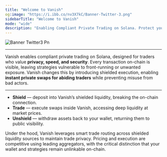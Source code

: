 ```yaml
---
title: "Welcome to Vanish"
og:image: "https://i.ibb.co/nv3X7kC/Banner-Twitter-3.png"
sidebarTitle: "Welcome to Vanish"
mode: "wide"
description: "Enabling Compliant Private Trading on Solana. Protect your Alpha. Trade with Vanish."
---
```


![Banner Twitter3 Pn](/images/BannerTwitter3.png)

---

Vanish enables compliant private trading on Solana, designed for traders who value **privacy, speed, and security**. Every transaction on-chain is visible, leaving strategies vulnerable to front-running or unwanted exposure. Vanish changes this by introducing shielded execution, enabling **instant private swaps for abiding traders** while preventing misuse from bad actors.

---

- **Shield** — deposit into Vanish’s shielded liquidity, breaking the on-chain connection.
- **Trade** — execute swaps inside Vanish, accessing deep liquidity at market prices.
- **Unshield** — withdraw assets back to your wallet, returning them to public visibility.

Under the hood, Vanish leverages smart trade routing across shielded liquidity sources to maintain trade privacy. Pricing and execution are competitive using leading aggregators, with the critical distinction that your wallet and strategies remain unlinkable on-chain. 